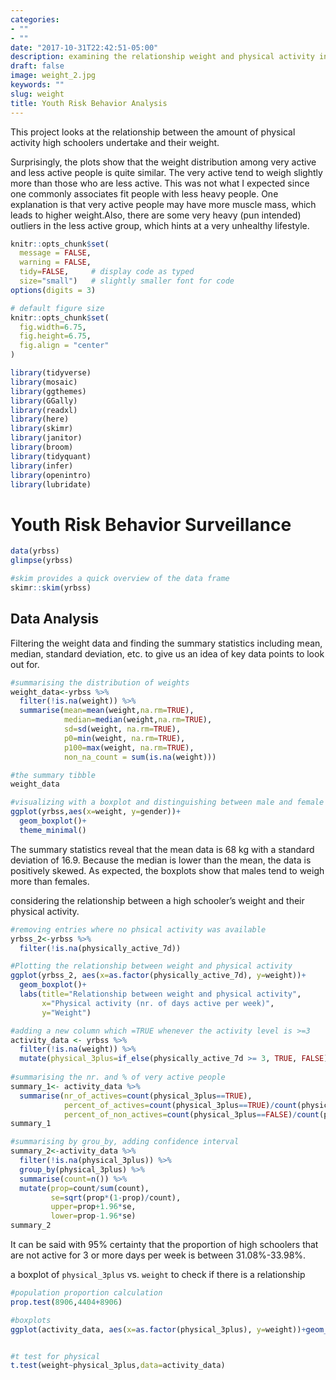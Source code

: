 ```yaml
---
categories:
- ""
- ""
date: "2017-10-31T22:42:51-05:00"
description: examining the relationship weight and physical activity in high schoolers
draft: false
image: weight_2.jpg
keywords: ""
slug: weight
title: Youth Risk Behavior Analysis
---
```


This project looks at the relationship between the amount of physical activity high schoolers undertake and their weight. 

Surprisingly, the plots show that the weight distribution among very active and less active people is quite similar. The very active tend to weigh slightly more than those who are less active. This was not what I expected since one commonly associates fit people with less heavy people. One explanation is that very active people may have more muscle mass, which leads to higher weight.Also, there are some very heavy (pun intended) outliers in the less active group, which hints at a very unhealthy lifestyle.

```r
knitr::opts_chunk$set(
  message = FALSE, 
  warning = FALSE, 
  tidy=FALSE,     # display code as typed
  size="small")   # slightly smaller font for code
options(digits = 3)

# default figure size
knitr::opts_chunk$set(
  fig.width=6.75, 
  fig.height=6.75,
  fig.align = "center"
)
```


```r
library(tidyverse)  
library(mosaic)
library(ggthemes)
library(GGally)
library(readxl)
library(here)
library(skimr)
library(janitor)
library(broom)
library(tidyquant)
library(infer)
library(openintro)
library(lubridate)
```


# Youth Risk Behavior Surveillance


```r
data(yrbss)
glimpse(yrbss)

#skim provides a quick overview of the data frame
skimr::skim(yrbss)
```


## Data Analysis

Filtering the weight data and finding the summary statistics including mean, median, standard deviation, etc. to give us an idea of key data points to look out for.
```r

#summarising the distribution of weights
weight_data<-yrbss %>% 
  filter(!is.na(weight)) %>% 
  summarise(mean=mean(weight,na.rm=TRUE),
            median=median(weight,na.rm=TRUE),
            sd=sd(weight, na.rm=TRUE),
            p0=min(weight, na.rm=TRUE),
            p100=max(weight, na.rm=TRUE),
            non_na_count = sum(is.na(weight)))

#the summary tibble
weight_data

#visualizing with a boxplot and distinguishing between male and female
ggplot(yrbss,aes(x=weight, y=gender))+
  geom_boxplot()+
  theme_minimal()

```


The summary statistics reveal that the mean data is 68 kg with a standard deviation of 16.9. Because the median is lower than the mean, the data is positively skewed. As expected, the boxplots show that males tend to weigh more than females. 




considering the relationship between a high schooler’s weight and their physical activity.

```r

#removing entries where no phsical activity was available 
yrbss_2<-yrbss %>% 
  filter(!is.na(physically_active_7d))

#Plotting the relationship between weight and physical activity
ggplot(yrbss_2, aes(x=as.factor(physically_active_7d), y=weight))+
  geom_boxplot()+
  labs(title="Relationship between weight and physical activity",
       x="Physical activity (nr. of days active per week)",
       y="Weight")

#adding a new column which =TRUE whenever the activity level is >=3 
activity_data <- yrbss %>% 
  filter(!is.na(weight)) %>% 
  mutate(physical_3plus=if_else(physically_active_7d >= 3, TRUE, FALSE))
         
#summarising the nr. and % of very active people  
summary_1<- activity_data %>% 
  summarise(nr_of_actives=count(physical_3plus==TRUE),
            percent_of_actives=count(physical_3plus==TRUE)/count(physical_3plus %in% c(TRUE,FALSE)),
            percent_of_non_actives=count(physical_3plus==FALSE)/count(physical_3plus %in% c(TRUE,FALSE)))
summary_1

#summarising by grou_by, adding confidence interval 
summary_2<-activity_data %>%
  filter(!is.na(physical_3plus)) %>% 
  group_by(physical_3plus) %>% 
  summarise(count=n()) %>% 
  mutate(prop=count/sum(count),
         se=sqrt(prop*(1-prop)/count),
         upper=prop+1.96*se,
         lower=prop-1.96*se)
summary_2

```
It can be said with 95% certainty that the proportion of high schoolers that are not active for 3 or more days per week is between 31.08%-33.98%. 


a boxplot of `physical_3plus` vs. `weight` to check if there is a relationship 

```r
#population proportion calculation
prop.test(8906,4404+8906)

#boxplots
ggplot(activity_data, aes(x=as.factor(physical_3plus), y=weight))+geom_boxplot()


#t test for physical
t.test(weight~physical_3plus,data=activity_data)




```

 
